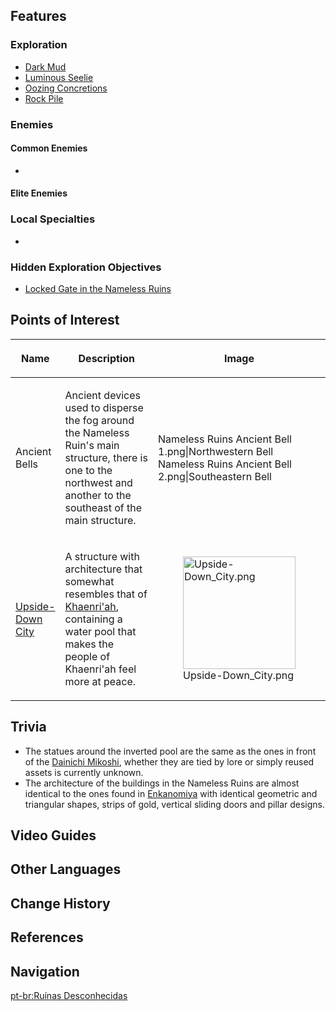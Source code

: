 {{Location Infobox
|image        = Nameless Ruins.png
|type         = Subarea
|region       = Liyue
|area         = The Chasm: Underground Mines
|map          = The Chasm: Underground Mines
}}
{{Location Intro|description=<p>There are massive mounds of solid dark mud at the floor of the ruins (which do not act like actual Dark Mud), and at the roof of the cave is an upside-down ruin that contains a water pool.</p><p>There is a purple barrier around the [[Upside-Down City]] that can only be removed in ''[[The Grave of the Guarded]]'', which is part of the [[Chapter II]]: Act IV - ''[[Requiem of the Echoing Depths]]'' [[Archon Quest]].</p>}}

==Features==
===Exploration===
* [[Dark Mud]]
* [[Luminous Seelie]]
* [[Oozing Concretions]]
* [[Rock Pile]]

===Enemies===
====Common Enemies====
* {{Enemy List|Floating Hydro Fungus;Hilichurl;Hilichurl Fighter;Cryo Whopperflower;Geo Slime;Large Geo Slime|x=0}}

====Elite Enemies====
{{Column|2|
* {{Enemy List|Electro Abyss Mage;Hydro Abyss Mage;Pyro Abyss Mage;Ruin Guard;Ruin Grader;Black Serpent Knight: Windcutter;Shadowy Husk: Standard Bearer;Shadowy Husk: Defender|x=0}}
}}

===Local Specialties===
* {{Item|Noctilucous Jade}}

===Hidden Exploration Objectives===
* [[Locked Gate in the Nameless Ruins]]

==Points of Interest==
{| class="article-table" style="width: 100%;"
! style="width: 15%;" |Name
! style="width: 60%;" |Description
! style="width: 25%;" |Image
|- id="Ancient Bells"
| Ancient Bells
| Ancient devices used to disperse the fog around the Nameless Ruin's main structure, there is one to the northwest and another to the southeast of the main structure.
|
<gallery widths="180" hideaddbutton="true" captionalign="center" spacing="small">
Nameless Ruins Ancient Bell 1.png|Northwestern Bell
Nameless Ruins Ancient Bell 2.png|Southeastern Bell
</gallery>
|-
| [[Upside-Down City]]
| A structure with architecture that somewhat resembles that of [[Khaenri'ah]], containing a water pool that makes the people of Khaenri'ah feel more at peace.
| [[File:Upside-Down City.png|180px]]
|}
<!--
===Interactables===

==Puzzles==

==NPCs==
*

==Lore==

==Soundtracks==
The following [[soundtrack]]s are played at {{subst:PAGENAME}}.
{{Soundtracks by Category|{{subst:PAGENAME}}}}

==Gallery==
<gallery hideaddbutton="true" captionalign="center">

</gallery>-->

==Trivia==
* The statues around the inverted pool are the same as the ones in front of the [[Dainichi Mikoshi]], whether they are tied by lore or simply reused assets is currently unknown.
* The architecture of the buildings in the Nameless Ruins are almost identical to the ones found in [[Enkanomiya]] with identical geometric and triangular shapes, strips of gold, vertical sliding doors and pillar designs.

==Video Guides==
{{EVT
|video1   = https://youtu.be/0NzzvZ8JvvY
|caption1 = Unlock Waypoint in Nameless Ruins Guide
}}

==Other Languages==
{{Other Languages
|en      = Nameless Ruins
|zhs     = 无名遗迹
|zhs_rm  = Wúmíng Yíjì
|zht     = 無名遺蹟
|zht_rm  = Wúmíng Yíjī
|zh_tl   = Nameless Ruins
|ja      = {{Rubi|無|む|名|めい|遺|い|跡|せき}}
|ja_rm   = Mumei Iseki<ref>[[Map]], Label: Nameless Ruins (Japanese)</ref>
|ja_tl   = Nameless Ruins
|ko      = 무명의 유적
|ko_rm   = Mumyeong-ui Yujeok
|ko_tl   = Nameless Ruins
|es      = Ruinas Desconocidas
|es_tl   = Unknown Ruins
|fr      = Ruines anonymes
|fr_tl   = Anonymous Ruins
|ru      = Безымянные руины
|ru_tl   = Nameless Ruins
|th      = Nameless Ruins
|vi      = {{tt|Di Tích|遺蹟}} {{tt|Vô Danh|無名}}
|vi_tl   = Nameless Ruin
|de      = Namenlose Ruine
|de_tl   = Nameless Ruin
|id      = Nameless Ruins
|pt      = Ruínas Desconhecidas
|pt_tl   = Unknown Ruins
}}

==Change History==
{{Change History|2.6}}

==References==
{{Reflist}}

==Navigation==
{{Area Navbox|Liyue}}

[[pt-br:Ruínas Desconhecidas]]